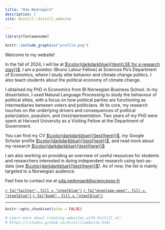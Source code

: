 ```yaml
---
title: "Oda Nedregård"
description: |
site: distill::distill_website

---
```

```r
library(fontawesome)
``` 

:::float-image

```r

knitr::include_graphics("profile.png")

```

  Welcome to my website!
  
  
In the fall of 2024, I will be at  [$\color{darkdarkblue}{\text{LSE for a research stay}}$][LSE]. I am a postdoc (Bruno Latour Fellow) at Sciences Po's Department of Economics, where I study elite behavior and climate change politics. I also teach students about the political economy of climate change. 
  
  I obtained my PhD in Economics from BI Norwegian Business School. In my dissertation, I used Natural Language Processing to study the behaviour of political elites, with a focus on how political parties are functioning as intermediaries between voters and politicians. At its core, my research touches on the underlying drivers and consequences of political polarization, populism, and (mis)representation. Two years of my PhD were spent at Harvard University as a Visiting Fellow at the Department of Government.
  
 
  
  You can find my CV [$\color{darkdarkblue}{\text{here}}$][CV], my Google Scholar profile [$\color{darkdarkblue}{\text{here}}$][GScholar], and read more about my research [$\color{darkdarkblue}{\text{here}}$](research.html)

I am also working on providing an overview of useful resources for students and researchers interested in doing independent research using text-as-data (see [$\color{darkdarkblue}{\text{here}}$](nlp.html)). As of now, the list is mainly targeted to a Norwegian audience.

 Feel free to contact me at [oda.nedregard@sciencespo.fr][email]
  
 
  [`r fa("twitter", fill = "steelblue")`](https://twitter.com/NedregardOda)
  [`r fa("envelope-open", fill = "steelblue")`][email]
  [`r fa("book", fill = "steelblue")`][GScholar]

  [email]: mailto:oda.nedregard@sciencespo.fr

  [CV]: https://www.dropbox.com/scl/fi/0xvdnhp6g3wzqcpahvr4f/cv_nedregard.pdf?rlkey=0d1pfcxoodvo6lk7mejrf6unh&st=i40kltgs&dl=0

  [GScholar]: https://scholar.google.com/citations?user=7HrD6BgAAAAJ
  
 [LSE]: https://www.lse.ac.uk/european-institute/people/nedregard-oda
:::



---
```r
knitr::opts_chunk$set(echo = FALSE)

# Learn more about creating websites with Distill at:
# https://rstudio.github.io/distill/website.html

```

